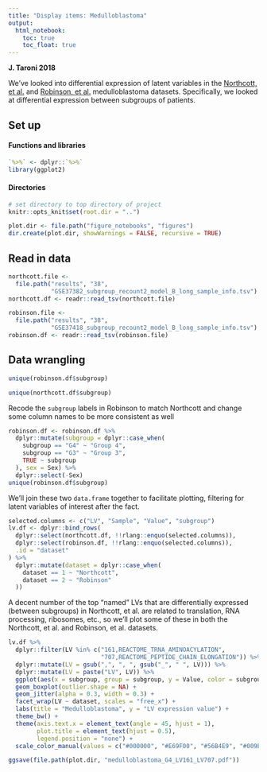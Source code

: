 ```yaml
---
title: "Display items: Medulloblastoma"
output:   
  html_notebook: 
    toc: true
    toc_float: true
---
```


**J. Taroni 2018**

We've looked into differential expression of latent variables in the
[Northcott, et al.](https://dx.doi.org/10.1038/nature11327) 
and [Robinson, et al.](https://dx.doi.org/10.1038/nature11213) 
medulloblastoma datasets. 
Specifically, we looked at differential expression between subgroups of 
patients.

## Set up

#### Functions and libraries

```r
`%>%` <- dplyr::`%>%`
library(ggplot2)
```

#### Directories

```r
# set directory to top directory of project
knitr::opts_knit$set(root.dir = "..")
```

```r
plot.dir <- file.path("figure_notebooks", "figures")
dir.create(plot.dir, showWarnings = FALSE, recursive = TRUE)
```

## Read in data

```r
northcott.file <- 
  file.path("results", "38", 
            "GSE37382_subgroup_recount2_model_B_long_sample_info.tsv")
northcott.df <- readr::read_tsv(northcott.file)
```

```r
robinson.file <- 
  file.path("results", "38",
            "GSE37418_subgroup_recount2_model_B_long_sample_info.tsv")
robinson.df <- readr::read_tsv(robinson.file)
```

## Data wrangling

```r
unique(robinson.df$subgroup)
```

```r
unique(northcott.df$subgroup)
```

Recode the `subgroup` labels in Robinson to match Northcott and change some
column names to be more consistent as well

```r
robinson.df <- robinson.df %>%
  dplyr::mutate(subgroup = dplyr::case_when(
    subgroup == "G4" ~ "Group 4",
    subgroup == "G3" ~ "Group 3",
    TRUE ~ subgroup
  ), sex = Sex) %>%
  dplyr::select(-Sex)
unique(robinson.df$subgroup)
```

We'll join these two `data.frame` together to facilitate plotting, filtering 
for latent variables of interest after the fact.

```r
selected.columns <- c("LV", "Sample", "Value", "subgroup")
lv.df <- dplyr::bind_rows(
  dplyr::select(northcott.df, !!rlang::enquo(selected.columns)),
  dplyr::select(robinson.df, !!rlang::enquo(selected.columns)),
  .id = "dataset"
) %>%
  dplyr::mutate(dataset = dplyr::case_when(
    dataset == 1 ~ "Northcott",
    dataset == 2 ~ "Robinson"
  ))
```

A decent number of the top "named" LVs that are differentially expressed 
(between subgroups) in Northcott, et al. are related to translation, RNA
processing, ribosomes, etc., so we'll plot some of these in both the Northcott,
et al. and Robinson, et al. datasets.

```r
lv.df %>%
  dplyr::filter(LV %in% c("161,REACTOME_TRNA_AMINOACYLATION",
                          "707,REACTOME_PEPTIDE_CHAIN_ELONGATION")) %>%
  dplyr::mutate(LV = gsub(",", ", ", gsub("_", " ", LV))) %>%
  dplyr::mutate(LV = paste("LV", LV)) %>%
  ggplot(aes(x = subgroup, group = subgroup, y = Value, color = subgroup)) +
  geom_boxplot(outlier.shape = NA) +
  geom_jitter(alpha = 0.3, width = 0.3) +
  facet_wrap(LV ~ dataset, scales = "free_x") +
  labs(title = "Medulloblastoma", y = "LV expression value") +
  theme_bw() +
  theme(axis.text.x = element_text(angle = 45, hjust = 1),
        plot.title = element_text(hjust = 0.5),
        legend.position = "none") +
  scale_color_manual(values = c("#000000", "#E69F00", "#56B4E9", "#009E73"))
```

```r
ggsave(file.path(plot.dir, "medulloblastoma_G4_LV161_LV707.pdf"))
```


